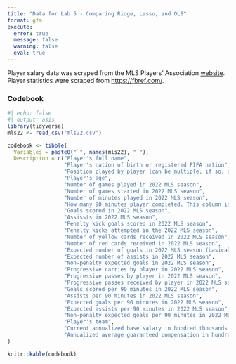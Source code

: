 ```yaml
---
title: "Data for Lab 5 - Comparing Ridge, Lasso, and OLS"
format: gfm
execute: 
  error: true
  message: false
  warning: false
  eval: true
---
```


Player salary data was scraped from the MLS Players' Association [website](https://mlsplayers.org/resources/salary-guide).
Player statistics were scraped from [https://fbref.com/](https://fbref.com/).

### Codebook

```r
#| echo: false
#| output: asis
library(tidyverse)
mls22 <- read_csv("mls22.csv")

codebook <- tibble(
  Variables = paste0("`", names(mls22), "`"),
  Description = c("Player's full name",
                  "Player's nation of birth or registered FIFA nation",
                  "Position played by player (can be multiple; if so, separated by commas)",
                  "Player's age",
                  "Number of games played in 2022 MLS season",
                  "Number of games started in 2022 MLS season",
                  "Number of minutes played in 2022 MLS season",
                  "How many 90 minutes player completed. This column is a linear combination of the `Min` column. `nineties` = `Min`/90",
                  "Goals scored in 2022 MLS season",
                  "Assissts in 2022 MLS season",
                  "Penalty kick goals scored in 2022 MLS season",
                  "Penalty kicks attempted in the 2022 MLS season",
                  "Number of yellow cards received in 2022 MLS season",
                  "Number of red cards received in 2022 MLS season",
                  "Expected number of goals in 2022 MLS season (basically prediction from another model)",
                  "Expected number of assists in 2022 MLS season",
                  "Non-penalty expected goals in 2022 MLS season",
                  "Progressive carries by player in 2022 MLS season",
                  "Progressive passes by player in 2022 MLS season",
                  "Progressive passes received by player in 2022 MLS season",
                  "Goals scored per 90 minutes in 2022 MLS season",
                  "Assists per 90 minutes in 2022 MLS season",
                  "Expected goals per 90 minutes in 2022 MLS season",
                  "Expected assists per 90 minutes in 2022 MLS season",
                  "Non-penalty expected goals per 90 minutes in 2022 MLS season",
                  "Player's team",
                  "Current annualized base salary in hundred thousands of dollars. Includes base salary and all signing and guaranteed bonuses annualized over the term of the player's contract.",
                  "Annualized average guaranteed compensation in hundred thousands of dollars. Base salary plus marketing bonuses and any agent's fees.")
)

knitr::kable(codebook)
```